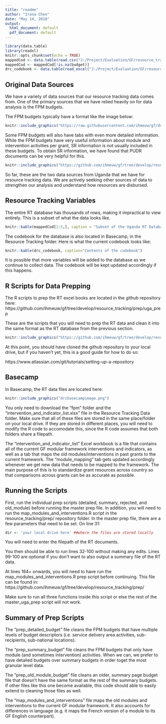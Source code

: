 ```yaml
---
title: "readme"
author: "Irena Chen"
date: "May 14, 2018"
output:
  html_document: default
  pdf_document: default
---
```

<style>
p.caption {
  font-size: 0.6em;
}
</style>

```r
library(data.table)
library(readxl)
knitr::opts_chunk$set(echo = TRUE)
mappedCod <- data.table(read.csv("J:/Project/Evaluation/GF/resource_tracking/cod/prepped/prepped_fpm_budgets.csv"))
mappedCod <- mappedCod[!is.na(budget)]
drc_codebook <- data.table(read_excel("J:/Project/Evaluation/GF/resource_tracking/RT_Codebook.xlsx"))
```

## Original Data Sources

We have a variety of data sources that our resource tracking data comes from. One of the primary sources that we have relied heavily on for data analysis is the FPM budgets. 

The FPM budgets typically have a format like the image below: 


```r
knitr::include_graphics("https://raw.githubusercontent.com/ihmeuw/gf/develop/resource_tracking/prep/fpmimage.PNG")
```

Some FPM budgets will also have tabs with even more detailed information. While the FPM budgets have very useful information about module and intervention activities per grant, SR information is not usually included in these budgets. To obtain SR information, we have found that PUDR documents can be very helpful for this. 

```r
knitr::include_graphics("https://github.com/ihmeuw/gf/tree/develop/resource_tracking/prep/pudrimage.PNG")
```

So far, these are the two data sources from Uganda that we have for resource tracking data. We are actively seeking other sources of data to strengthen our analysis and understand how resources are disbursed. 

## Resource Tracking Variables 

The entire RT database has thousands of rows, making it impractical to view entirely. This is a subset of what the data looks like. 
```r
knitr::kable(mappedCod[1:5,], caption = "Subset of the Uganda RT Database")
```

The codebook for the database is also located in Basecamp, in the Resource Tracking folder. Here is what the current codebook looks like: 


```r
knitr::kable(drc_codebook, caption="Contents of the codebook")
```


It is possible that more variables will be added to the database as we continue to collect data. The codebook will be kept updated accordingly if this happens. 


## R Scripts for Data Prepping

The R scripts to prep the RT excel books are located in the github repository here: 
https://github.com/ihmeuw/gf/tree/develop/resource_tracking/prep/uga_prep

These are the scripts that you will need to prep the RT data and clean it into the same format as the RT database from the previous section. 

```r
knitr::include_graphics("https://github.com/ihmeuw/gf/tree/develop/resource_tracking/prep/githubimage.png")
```
At this point, you should have cloned the github repository to your local drive, but if you haven't yet, this is a good guide for how to do so: 

https://www.atlassian.com/git/tutorials/setting-up-a-repository

## Basecamp 

In Basecamp, the RT data files are located here: 


```r
knitr::include_graphics("drcbasecampimage.png")
```

You only need to download the "fpm" folder and the "intervention_and_indicator_list.xlsx" file in the Resource Tracking Data folder. Make sure that all of these files are stored in the same place/folder on your local drive. If they are stored in different places, you will need to modify the R code to accomodate this, since the R code assumes that both folders share a filepath. 

The "intervention_and_indicator_list" Excel workbook is a file that contains all of the current GF modular framework interventions and indicators, as well as a tab that maps the old modules/interventions in past grants to the current framework. The "module_mapping" tab gets updated accordingly whenever we get new data that needs to be mapped to the framework. The main purpose of this is to standardize grant resources across country so that comparisons across grants can be as accurate as possible. 



## Running the Scripts 

First, run the individual prep scripts (detailed, summary, rejected, and old_module) before running the master prep file. In addition, you will need to run the map_modules_and_interventions.R script in the resource_tracking/prep/ repository folder. 
In the master prep file, there are a few parameters that need to be set. On line 31:

```r

dir <- 'your local drive here' ##where the files are stored locally

```
You will need to enter the filepath of the RT documents. 

You then should be able to run lines 32-100 without making any edits. Lines 99-100 are optional if you don't want to also output a summary file of the RT data. 

At lines 164+ onwards, you will need to have run the map_modules_and_interventions.R prep script before continuing. This file can be found in: 
https://github.com/ihmeuw/gf/tree/develop/resource_tracking/prep/

Make sure to run all three functions inside this script or else the rest of the master_uga_prep script will not work. 


## Summary of Prep Scripts 

The "prep_detailed_budget" file cleans the FPM budgets that have multiple levels of budget descriptors (i.e. service delivery area activities, sub-recipients, sub-national locations). 

The "prep_summary_budget" file cleans the FPM budgets that only have module (and sometimes intervention) activities. When we can, we prefer to have detailed budgets over summary budgets in order toget the most granular level data. 

The "prep_old_module_budget" file cleans an older, summary page budget file that doesn't have the same format as the rest of the summary budgets. If other files like this one become available, this code should able to easily extend to cleaning those files as well. 


The "map_modules_and_interventions" file maps the old modules and interventions to the current GF modular framework. It also accounts for differences in language (e.g. it maps the French version of a module to its GF English counterpart). 







